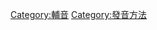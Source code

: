 {{Portal|語言學}}
{{Commonscat|Flap consonants}}
{{Catmain}}

[[Category:輔音|Category:輔音]]
[[Category:發音方法|Category:發音方法]]